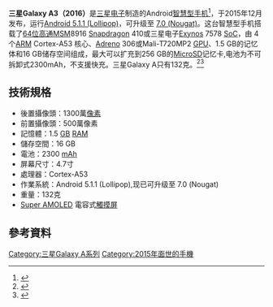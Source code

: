 {{Infobox mobile phone
| name             = 三星Galaxy A3（2016）
| logo             = 
| logosize         = 5
| image            = Samsung_A3_2016.png
| imagesize        = 200px
| caption          = Samsung Galaxy A3 2016 smartphone
| slogan           = Exclusively For You.
| brand            = [[三星Galaxy|三星Galaxy]]
| manufacturer     = [[三星电子|三星电子]]
| series           = [[三星Galaxy_A系列|Galaxy A series]]
| modelnumber      = 
| networks         = 2G，3G（UMTS/HSPA），4G（LTE）
| released         = {{start date and age|2015|12}}
| available        = 2015年12月－
| predecessor      = [[三星Galaxy_A3|三星Galaxy A3]]
| successor        = [[三星Galaxy_A3_(2017)|三星Galaxy A3 (2017)]]
| related          = [[三星Galaxy_A5_(2016)|三星Galaxy A5 (2016)]] <br>[[三星Galaxy_A7_(2016)|三星Galaxy A7 (2016)]] <br>[[三星Galaxy_A9|三星Galaxy A9]]
| type             = [[手机规格#平板式|触屏]][[智能手机|智能手机]] 
| form             = [[手机规格#平板式|平板式手机]]
| size             = 134.5 x 65.2 x 7.3 <abbr title="millimeters">mm</abbr>
| weight           = 132g
| operatingsystem  = Android 5.1.1 (Lollipop), 已可升级至 7.0(Nougat)
| soc              = 64位高通MSM8916 Snapdragon 410<br>Exynos 7578
| cpu              = 四核1.5 GHz [[ARM_Cortex-A53|ARM Cortex-A53]]
| gpu              = Adreno 306<br>Mali-T720MP2
| memory           = 1.5GB RAM 
| storage          = 16GB
| memory_card      = 最多256GB
| battery          = 2300mAh（不可拆卸）
| input         =
{{Collapsible list
  | title =
  | 支持[[多点触控|多点触控]]的[[触摸屏|电容式触控屏]]
  | [[指纹识别#识别器的技术|指纹传感器]]
  | 3个[[按键|按键]]
  | [[辅助全球卫星定位系统|aGPS]]
  | [[GLONASS|GLONASS]]
  | [[陀螺仪|陀螺仪]]
  | [[加速度传感器|加速度传感器]]
  | [[磁强计|数字罗盘]]}}
| display          = 4.7寸[[Super_AMOLED|Super AMOLED]] FHD显示屏，第四代康宁大猩猩玻璃，720x1280像素
| rear_camera      = 1300万像素
| front_camera     = 500万像素
| media_formats    = • MP4/WMV/H.264播放器<br>• MP3/WAV/WMA/eAAC+/FLAC播放器
| ringtone         = 振动；MP3, WAV铃声
| connectivity     = <abbr title="Wi-Fi">802.11</abbr> b/g/n，Wi-Fi热点功能；<br/>Bluetooth v4.1，A2DP；<br/>USB 2.0（microUSB）
}}

'''三星Galaxy A3（2016）'''是[[三星电子|三星电子]]制造的Android[[智慧型手机|智慧型手机]]<ref>{{Cite web|url=http://www.samsung.com/my/smartphones/galaxy-a3-2016-a310/|title=Samsung Galaxy A3 (2016) price, specs, review, camera & features|language=en|deadurl=yes|archiveurl=https://web.archive.org/web/20170627193830/http://www.samsung.com/my/smartphones/galaxy-a3-2016-a310/|archivedate=2017-06-27|accessdate=2017-05-31}}</ref>，于2015年12月发布，运行[[Android_Lollipop|Android 5.1.1 (Lollipop)]]，可升级至 [[Android_Nougat|7.0 (Nougat)]]。这台智慧型手机搭载了[[64位|64位]][[高通|高通]]MSM8916 [[Snapdragon|Snapdragon]] 410或三星电子[[Exynos|Exynos]] 7578 [[SoC|SoC]]，由 4个[[ARM|ARM]] Cortex-A53 核心、[[Adreno|Adreno]] 306或Mali-T720MP2 [[GPU|GPU]]、1.5 GB的记忆体和16 GB储存空间组成，最大可以扩充到256 GB的[[MicroSD|MicroSD]]记忆卡,电池为不可拆卸式2300mAh，不支援快充。三星Galaxy A只有132克。<ref>{{Cite web|url=http://www.gsmarena.com/samsung_galaxy_a3_(2016)-7791.php|title=Samsung Galaxy A3 (2016) - Full phone specifications|work=www.gsmarena.com|language=en-US|accessdate=2017-03-31|archive-date=2017-07-02|archive-url=https://web.archive.org/web/20170702093026/http://www.gsmarena.com/samsung_galaxy_a3_(2016)-7791.php|dead-url=no}}</ref><ref>{{Cite web|url=http://gadgets.ndtv.com/samsung-galaxy-a3-2016-3151|title=Samsung Galaxy A3 (2016) price, specifications, features, comparison|language=en-US|accessdate=2017-05-31|archive-date=2017-06-03|archive-url=https://web.archive.org/web/20170603140922/http://gadgets.ndtv.com/samsung-galaxy-a3-2016-3151|dead-url=no}}</ref>

== 技術規格 ==
* 後置攝像頭：1300萬[[像素|像素]]
* 前置攝像頭：500萬像素
* 記憶體：1.5 [[Gibibyte|GB]] [[随机存取存储器|RAM]]
* 儲存空間：16 GB
* 電池：2300 [[mAh|mAh]]
* 屏幕尺寸：4.7寸
* 處理器：Cortex-A53
* 作業系統：Android 5.1.1 (Lollipop),现已可升级至 7.0 (Nougat)
* 重量：132克
* [[Super_AMOLED|Super AMOLED]] 電容式[[触摸屏|觸摸屏]]

== 參考資料 ==
<references />

{{S-start}}
{{Succession box
|title  = Samsung Galaxy A3 (2016)
|years  = 2016
|before = [[Samsung_Galaxy_A3|Samsung Galaxy A3]]
|after  = [[Samsung_Galaxy_A3_(2017)|Samsung Galaxy A3 (2017)]]}}
{{S-end}}
{{Galaxy A}}

[[Category:三星Galaxy_A系列|Category:三星Galaxy A系列]]
[[Category:2015年面世的手機|Category:2015年面世的手機]]